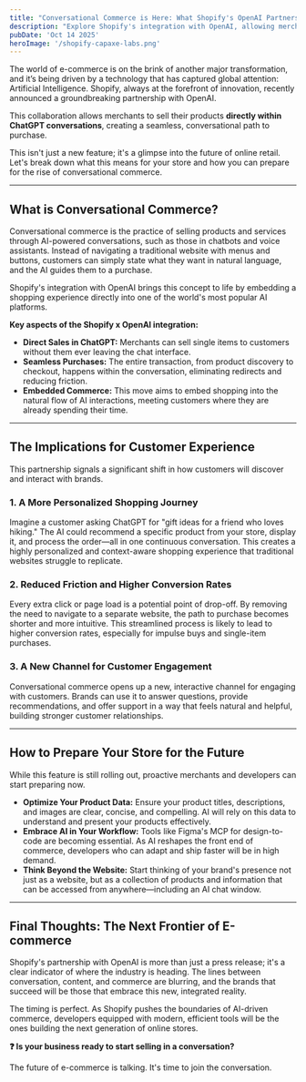 ```yaml
---
title: "Conversational Commerce is Here: What Shopify's OpenAI Partnership Means for Your Store"
description: "Explore Shopify's integration with OpenAI, allowing merchants to sell products directly within ChatGPT conversations, and what it means for the future of e-commerce."
pubDate: 'Oct 14 2025'
heroImage: '/shopify-capaxe-labs.png'
---
```


The world of e-commerce is on the brink of another major transformation, and it’s being driven by a technology that has captured global attention: Artificial Intelligence. Shopify, always at the forefront of innovation, recently announced a groundbreaking partnership with OpenAI.

This collaboration allows merchants to sell their products **directly within ChatGPT conversations**, creating a seamless, conversational path to purchase.

This isn't just a new feature; it's a glimpse into the future of online retail. Let's break down what this means for your store and how you can prepare for the rise of conversational commerce.

---

## **What is Conversational Commerce?**

Conversational commerce is the practice of selling products and services through AI-powered conversations, such as those in chatbots and voice assistants. Instead of navigating a traditional website with menus and buttons, customers can simply state what they want in natural language, and the AI guides them to a purchase.

Shopify's integration with OpenAI brings this concept to life by embedding a shopping experience directly into one of the world's most popular AI platforms.

**Key aspects of the Shopify x OpenAI integration:**
- **Direct Sales in ChatGPT:** Merchants can sell single items to customers without them ever leaving the chat interface.
- **Seamless Purchases:** The entire transaction, from product discovery to checkout, happens within the conversation, eliminating redirects and reducing friction.
- **Embedded Commerce:** This move aims to embed shopping into the natural flow of AI interactions, meeting customers where they are already spending their time.

---

## **The Implications for Customer Experience**

This partnership signals a significant shift in how customers will discover and interact with brands.

### **1. A More Personalized Shopping Journey**
Imagine a customer asking ChatGPT for "gift ideas for a friend who loves hiking." The AI could recommend a specific product from your store, display it, and process the order—all in one continuous conversation. This creates a highly personalized and context-aware shopping experience that traditional websites struggle to replicate.

### **2. Reduced Friction and Higher Conversion Rates**
Every extra click or page load is a potential point of drop-off. By removing the need to navigate to a separate website, the path to purchase becomes shorter and more intuitive. This streamlined process is likely to lead to higher conversion rates, especially for impulse buys and single-item purchases.

### **3. A New Channel for Customer Engagement**
Conversational commerce opens up a new, interactive channel for engaging with customers. Brands can use it to answer questions, provide recommendations, and offer support in a way that feels natural and helpful, building stronger customer relationships.

---

## **How to Prepare Your Store for the Future**

While this feature is still rolling out, proactive merchants and developers can start preparing now.

- **Optimize Your Product Data:** Ensure your product titles, descriptions, and images are clear, concise, and compelling. AI will rely on this data to understand and present your products effectively.
- **Embrace AI in Your Workflow:** Tools like Figma's MCP for design-to-code are becoming essential. As AI reshapes the front end of commerce, developers who can adapt and ship faster will be in high demand.
- **Think Beyond the Website:** Start thinking of your brand's presence not just as a website, but as a collection of products and information that can be accessed from anywhere—including an AI chat window.

---

## **Final Thoughts: The Next Frontier of E-commerce**

Shopify's partnership with OpenAI is more than just a press release; it's a clear indicator of where the industry is heading. The lines between conversation, content, and commerce are blurring, and the brands that succeed will be those that embrace this new, integrated reality.

The timing is perfect. As Shopify pushes the boundaries of AI-driven commerce, developers equipped with modern, efficient tools will be the ones building the next generation of online stores.

**❓ Is your business ready to start selling in a conversation?**

The future of e-commerce is talking. It's time to join the conversation.